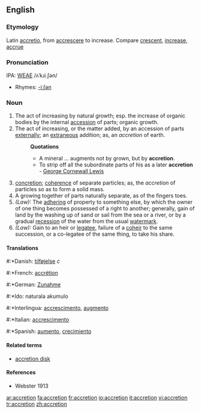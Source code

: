 ==English==

===Etymology===
Latin [[accretio]], from [[accrescere]] to increase. Compare [[crescent]], [[increase]], [[accrue]]

===Pronunciation===
IPA: [[WEAE]] /ʌˈkɹi.ʃən/
*Rhymes: [[Rhymes:English:-iːʃən|-iːʃən]]

===Noun===
{{en-noun}}
# The act of increasing by natural growth; esp. the increase of organic bodies by the internal [[accession]] of parts; organic growth.
# The act of increasing, or the matter added, by an accession of parts [[externally]]; an [[extraneous]] addition; as, an ''accretion'' of earth.
#:'''Quotations'''
#:*A mineral ... augments not by grown, but by '''accretion'''.
#:*To strip off all the subordinate parts of his as a later '''accretion''' - [[w:George Cornewall Lewis|George Cornewall Lewis]]
# [[concretion]]; [[coherence]] of separate particles; as, the ''accretion'' of particles so as to form a solid mass.
# A growing together of parts naturally separate, as of the fingers toes. 
# ''(Law):'' The [[adhering]] of property to something else, by which the owner of one thing becomes possessed of a right to another; generally, gain of land by the washing up of sand or sail from the sea or a river, or by a gradual [[recession]] of the water from the usual [[watermark]].
# ''(Law):'' Gain to an heir or [[legatee]], failure of a [[coheir]] to the same succession, or a co-legatee of the same thing, to take his share.

====Translations====
#:*Danish: [[tilføjelse]] ''c''
#:*French: [[accrétion]]
#:*German: [[Zunahme]]
#:*Ido: naturala akumulo
#:*Interlingua: [[accrescimento]], [[augmento]]
#:*Italian: [[accrescimento]]
#:*Spanish: [[aumento]], [[crecimiento]]

====Related terms====
* [[accretion disk]]

====References====
*Webster 1913

[[ar:accretion]]
[[fa:accretion]]
[[fr:accretion]]
[[io:accretion]]
[[it:accretion]]
[[vi:accretion]]
[[tr:accretion]]
[[zh:accretion]]